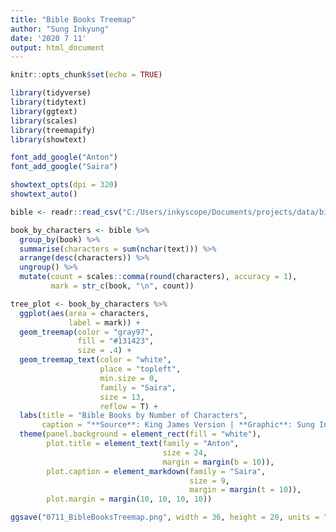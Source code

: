 ```yaml
---
title: "Bible Books Treemap"
author: "Sung Inkyung"
date: '2020 7 11'
output: html_document
---
```


```r
knitr::opts_chunk$set(echo = TRUE)
```

```r
library(tidyverse)
library(tidytext)
library(ggtext)
library(scales)
library(treemapify)
library(showtext)

font_add_google("Anton")
font_add_google("Saira")

showtext_opts(dpi = 320)
showtext_auto()
```

```r
bible <- readr::read_csv("C:/Users/inkyscope/Documents/projects/data/bible_kjv_new.csv")

book_by_characters <- bible %>% 
  group_by(book) %>% 
  summarise(characters = sum(nchar(text))) %>% 
  arrange(desc(characters)) %>% 
  ungroup() %>% 
  mutate(count = scales::comma(round(characters), accuracy = 1),
         mark = str_c(book, "\n", count))
```

```r
tree_plot <- book_by_characters %>% 
  ggplot(aes(area = characters,
             label = mark)) +
  geom_treemap(color = "gray97", 
               fill = "#131423",
               size = .4) +
  geom_treemap_text(color = "white",
                    place = "topleft",
                    min.size = 0,
                    family = "Saira",
                    size = 13,
                    reflow = T) +
  labs(title = "Bible Books by Number of Characters",
       caption = "**Source**: King James Version | **Graphic**: Sung Inkyung") +
  theme(panel.background = element_rect(fill = "white"),
        plot.title = element_text(family = "Anton",
                                  size = 24,
                                  margin = margin(b = 10)),
        plot.caption = element_markdown(family = "Saira",
                                        size = 9,
                                        margin = margin(t = 10)),
        plot.margin = margin(10, 10, 10, 10))

ggsave("0711_BibleBooksTreemap.png", width = 36, height = 20, units = "cm")
```

